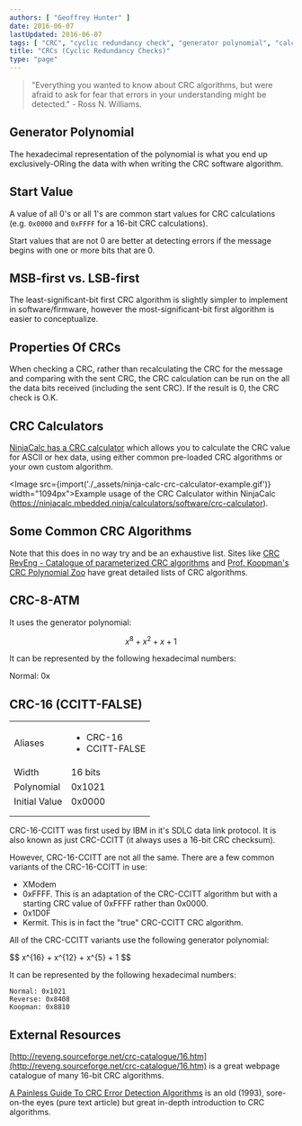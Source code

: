 ```yaml
---
authors: [ "Geoffrey Hunter" ]
date: 2016-06-07
lastUpdated: 2016-06-07
tags: [ "CRC", "cyclic redundancy check", "generator polynomial", "calculator", "NinjaCalc", "CRC-8-ATM", "CRC-16", "XModem", "Kermit" ]
title: "CRCs (Cyclic Redundancy Checks)"
type: "page"
---
```


> "Everything you wanted to know about CRC algorithms, but were afraid to ask for fear that errors in your understanding might be detected." - Ross N. Williams.

## Generator Polynomial

The hexadecimal representation of the polynomial is what you end up exclusively-ORing the data with when writing the CRC software algorithm.

## Start Value

A value of all 0's or all 1's are common start values for CRC calculations (e.g. `0x0000` and `0xFFFF` for a 16-bit CRC calculations).

Start values that are not 0 are better at detecting errors if the message begins with one or more bits that are 0.

## MSB-first vs. LSB-first

The least-significant-bit first CRC algorithm is slightly simpler to implement in software/firmware, however the most-significant-bit first algorithm is easier to conceptualize.

## Properties Of CRCs

When checking a CRC, rather than recalculating the CRC for the message and comparing with the sent CRC, the CRC calculation can be run on the all the data bits received (including the sent CRC). If the result is 0, the CRC check is O.K.

## CRC Calculators

[NinjaCalc has a CRC calculator](https://ninjacalc.mbedded.ninja/calculators/software/crc-calculator) which allows you to calculate the CRC value for ASCII or hex data, using either common pre-loaded CRC algorithms or your own custom algorithm.

<Image src={import('./_assets/ninja-calc-crc-calculator-example.gif')} width="1094px">Example usage of the CRC Calculator within NinjaCalc (https://ninjacalc.mbedded.ninja/calculators/software/crc-calculator).</Image>

## Some Common CRC Algorithms

Note that this does in no way try and be an exhaustive list. Sites like [CRC RevEng - Catalogue of parameterized CRC algorithms](http://reveng.sourceforge.net/crc-catalogue/all.htm) and [Prof. Koopman's CRC Polynomial Zoo](https://users.ece.cmu.edu/~koopman/crc/notes.html) have great detailed lists of CRC algorithms.

## CRC-8-ATM

It uses the generator polynomial:

$$
x^{8} + x^{2} + x + 1
$$

It can be represented by the following hexadecimal numbers:

Normal: 0x

## CRC-16 (CCITT-FALSE)

<table ><tbody ><tr >
<td >Aliases</td>
<td>
    <ul>
        <li>CRC-16</li>
        <li>CCITT-FALSE</li>
    </ul></td></tr><tr >
<td >Width</td>
<td >16 bits</td>
</tr><tr >
<td >Polynomial</td>
<td >0x1021</td>
</tr><tr >
<td >Initial Value</td>
<td >0x0000</td>
</tr><tr >
<td > </td>
<td > </td>
</tr><tr >
<td > </td>
<td > </td>
</tr></tbody></table>

CRC-16-CCITT was first used by IBM in it's SDLC data link protocol. It is also known as just CRC-CCITT (it always uses a 16-bit CRC checksum).

However, CRC-16-CCITT are not all the same. There are a few common variants of the CRC-16-CCITT in use:

* XModem
* 0xFFFF. This is an adaptation of the CRC-CCITT algorithm but with a starting CRC value of 0xFFFF rather than 0x0000.
* 0x1D0F
* Kermit. This is in fact the "true" CRC-CCITT CRC algorithm.

All of the CRC-CCITT variants use the following generator polynomial:

<div>$$ x^{16} + x^{12} + x^{5} + 1 $$</div>

It can be represented by the following hexadecimal numbers:

```
Normal: 0x1021  
Reverse: 0x8408  
Koopman: 0x8810
```

## External Resources

[http://reveng.sourceforge.net/crc-catalogue/16.htm](http://reveng.sourceforge.net/crc-catalogue/16.htm) is a great webpage catalogue of many 16-bit CRC algorithms.

[A Painless Guide To CRC Error Detection Algorithms](http://www.ross.net/crc/download/crc_v3.txt) is an old (1993), sore-on-the eyes (pure text article) but great in-depth introduction to CRC algorithms. 
